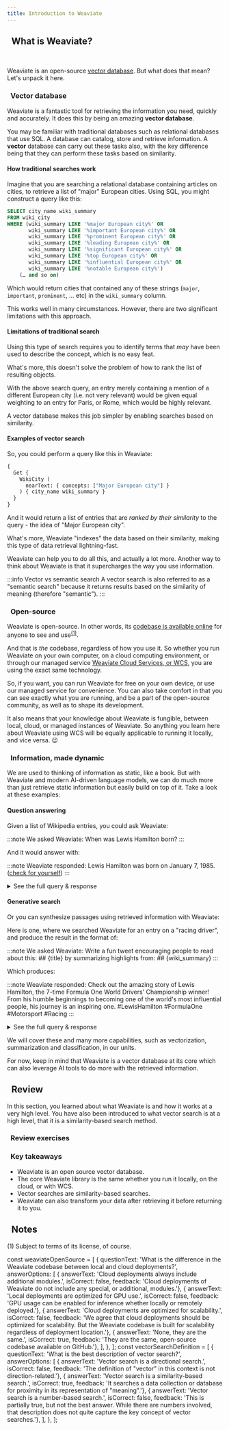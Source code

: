 ```yaml
---
title: Introduction to Weaviate
---
```


## <i class="fa-solid fa-square-chevron-right"></i>&nbsp;&nbsp;What is Weaviate?


<ReactPlayer url='https://youtu.be/MQgm126pKkU' controls='true'/>
<br/>

Weaviate is an open-source [vector database](https://weaviate.io/blog/what-is-a-vector-database). But what does that mean? Let's unpack it here.

### <i class="fa-solid fa-chalkboard"></i>&nbsp;&nbsp;Vector database

Weaviate is a fantastic tool for retrieving the information you need, quickly and accurately. It does this by being an amazing **vector database**.

You may be familiar with traditional databases such as relational databases that use SQL. A database can catalog, store and retrieve information. A **vector** database can carry out these tasks also, with the key difference being that they can perform these tasks based on similarity.

#### <i class="fa-solid fa-memo-pad"></i> How traditional searches work

Imagine that you are searching a relational database containing articles on cities, to retrieve a list of "major" European cities. Using SQL, you might construct a query like this:

```sql
SELECT city_name wiki_summary
FROM wiki_city
WHERE (wiki_summary LIKE '%major European city%' OR
       wiki_summary LIKE '%important European city%' OR
       wiki_summary LIKE '%prominent European city%' OR
       wiki_summary LIKE '%leading European city%' OR
       wiki_summary LIKE '%significant European city%' OR
       wiki_summary LIKE '%top European city%' OR
       wiki_summary LIKE '%influential European city%' OR
       wiki_summary LIKE '%notable European city%')
    (… and so on)
```

Which would return cities that contained any of these strings (`major`, `important`, `prominent`, ... etc) in the `wiki_summary` column.

This works well in many circumstances. However, there are two significant limitations with this approach.

#### <i class="fa-solid fa-memo-pad"></i> Limitations of traditional search

Using this type of search requires you to identify terms that *may* have been used to describe the concept, which is no easy feat.

What's more, this doesn't solve the problem of how to rank the list of resulting objects.

With the above search query, an entry merely containing a mention of a different European city (i.e. not very relevant) would be given equal weighting to an entry for Paris, or Rome, which would be highly relevant.

A vector database makes this job simpler by enabling searches based on similarity.

#### <i class="fa-solid fa-memo-pad"></i> Examples of vector search

So, you could perform a query like this in Weaviate:

```graphql
{
  Get {
    WikiCity (
      nearText: { concepts: ["Major European city"] }
    ) { city_name wiki_summary }
  }
}
```

And it would return a list of entries that are *ranked by their similarity* to the query - the idea of "Major European city".

What's more, Weaviate "indexes" the data based on their similarity, making this type of data retrieval lightning-fast.

Weaviate can help you to do all this, and actually a lot more. Another way to think about Weaviate is that it supercharges the way you use information.

:::info Vector vs semantic search
A vector search is also referred to as a "semantic search" because it returns results based on the similarity of meaning (therefore "semantic").
:::

### <i class="fa-solid fa-chalkboard"></i>&nbsp;&nbsp;Open-source

Weaviate is open-source. In other words, its [codebase is available online](https://github.com/weaviate/weaviate) for anyone to see and use<sup>[(1)](#1)</sup>.

And that is *the* codebase, regardless of how you use it. So whether you run Weaviate on your own computer, on a cloud computing environment, or through our managed service [Weaviate Cloud Services, or WCS](https://console.weaviate.io/), you are using the exact same technology.

So, if you want, you can run Weaviate for free on your own device, or use our managed service for convenience. You can also take comfort in that you can see exactly what you are running, and be a part of the open-source community, as well as to shape its development.

It also means that your knowledge about Weaviate is fungible, between local, cloud, or managed instances of Weaviate. So anything you learn here about Weaviate using WCS will be equally applicable to running it locally, and vice versa. 😉

### <i class="fa-solid fa-chalkboard"></i>&nbsp;&nbsp;Information, made dynamic

We are used to thinking of information as static, like a book. But with Weaviate and modern AI-driven language models, we can do much more than just retrieve static information but easily build on top of it. Take a look at these examples:

#### <i class="fa-solid fa-memo-pad"></i> Question answering

Given a list of Wikipedia entries, you could ask Weaviate:

:::note We asked Weaviate:
When was Lewis Hamilton born?
:::

And it would answer with:

:::note Weaviate responded:
Lewis Hamilton was born on January 7, 1985. ([check for yourself](https://en.wikipedia.org/wiki/Lewis_Hamilton))
:::

<details>
  <summary><i class="fa-solid fa-code"></i> See the full query & response</summary>

#### <i class="fa-solid fa-memo-pad"></i> Query

```graphql
{
  Get {
    WikiArticle (
      ask: {
        question: "When was Lewis Hamilton born?",
        properties: ["wiki_summary"]
      },
      limit: 1
    ) {
      title
      _additional {
        answer {
          result
        }
      }
    }
  }
}
```

#### <i class="fa-solid fa-memo-pad"></i> Response

```json
{
  "data": {
    "Get": {
      "WikiArticle": [
        {
          "_additional": {
            "answer": {
              "result": " Lewis Hamilton was born on January 7, 1985."
            }
          },
          "title": "Lewis Hamilton"
        }
      ]
    }
  }
}
```

</details>

#### <i class="fa-solid fa-memo-pad"></i> Generative search

Or you can synthesize passages using retrieved information with Weaviate:

Here is one, where we searched Weaviate for an entry on a "racing driver", and produce the result in the format of:

:::note We asked Weaviate:
Write a fun tweet encouraging people to read about this: ## {title} by summarizing highlights from: ## {wiki_summary}
:::

Which produces:

:::note Weaviate responded:
Check out the amazing story of Lewis Hamilton, the 7-time Formula One World Drivers' Championship winner! From his humble beginnings to becoming one of the world's most influential people, his journey is an inspiring one. #LewisHamilton #FormulaOne #Motorsport #Racing
:::

<details>
  <summary><i class="fa-solid fa-code"></i> See the full query & response</summary>

#### <i class="fa-solid fa-memo-pad"></i> Query

```graphql
{
  Get {
    WikiArticle(
      nearText: {
        concepts: ["Racing Driver"]
      }
      limit: 1
    ) {
      title
      wiki_summary
      _additional {
        generate(
          singleResult: {
            prompt: """
              Write a fun tweet encouraging people to read about this: ## {title}
              by summarizing highlights from: ## {wiki_summary}
            """
          }
        ) {
          singleResult
          error
        }
      }
    }
  }
}
```

#### <i class="fa-solid fa-memo-pad"></i> Response

```json
{
  "data": {
    "Get": {
      "WikiArticle": [
        {
          "_additional": {
            "generate": {
              "error": null,
              "singleResult": "Check out the amazing story of Lewis Hamilton, the 7-time Formula One World Drivers' Championship winner! From his humble beginnings to becoming a global icon, his journey is an inspiring one. #LewisHamilton #FormulaOne #Motorsport #Racing #Inspiration"
            }
          },
          "title": "Lewis Hamilton",
          "wiki_summary": "Sir Lewis Carl Davidson Hamilton   (born 7 January 1985) is a British racing driver currently competing in Formula One, driving for Mercedes-AMG Petronas Formula One Team. In Formula One, Hamilton has won a joint-record seven World Drivers' Championship titles (tied with Michael Schumacher), and holds the records for the most wins (103), pole positions (103), and podium finishes (191), among others.\nBorn and raised in Stevenage, Hertfordshire, Hamilton joined the McLaren young driver programme in 1998 at the age of 13, becoming the youngest racing driver ever to be contracted by a Formula One team. This led to a Formula One drive with McLaren for six years from 2007 to 2012, making Hamilton the first black driver to race in the series. In his inaugural season, Hamilton set numerous records as he finished runner-up to Kimi R\u00e4ikk\u00f6nen by one point. The following season, he won his maiden title in dramatic fashion\u2014making a crucial overtake at the last corner on the last lap of the last race of the season\u2014to become the then-youngest Formula One World Champion in history.  After six years with McLaren, Hamilton signed with Mercedes in 2013.\nChanges to the regulations for 2014 mandating the use of turbo-hybrid engines saw the start of a highly successful period for Hamilton, during which he won six further drivers' titles. Consecutive titles came in 2014 and 2015 during an intense rivalry with teammate Nico Rosberg. Following Rosberg's retirement in 2016, Ferrari's Sebastian Vettel became Hamilton's closest rival in two championship battles, in which Hamilton twice overturned mid-season point deficits to claim consecutive titles again in 2017 and 2018. His third and fourth consecutive titles followed in 2019 and 2020 to equal Schumacher's record of seven drivers' titles. Hamilton achieved his 100th pole position and race win during the 2021 season. \nHamilton has been credited with furthering Formula One's global following by appealing to a broader audience outside the sport, in part due to his high-profile lifestyle, environmental and social activism, and exploits in music and fashion. He has also become a prominent advocate in support of activism to combat racism and push for increased diversity in motorsport. Hamilton was the highest-paid Formula One driver from 2013 to 2021, and was ranked as one of the world's highest-paid athletes by Forbes of twenty-tens decade and 2021. He was also listed in the 2020 issue of Time as one of the 100 most influential people globally, and was knighted in the 2021 New Year Honours. Hamilton was granted honorary Brazilian citizenship in 2022.\n\n"
        }
      ]
    }
  }
}
```

</details>


We will cover these and many more capabilities, such as vectorization, summarization and classification, in our units.

For now, keep in mind that Weaviate is a vector database at its core which can also leverage AI tools to do more with the retrieved information.

## <i class="fa-solid fa-square-chevron-right"></i>&nbsp;&nbsp;Review

In this section, you learned about what Weaviate is and how it works at a very high level. You have also been introduced to what vector search is at a high level, that it is a similarity-based search method.

### <i class="fa-solid fa-pen-to-square"></i>&nbsp;&nbsp;Review exercises

<Quiz questions={weaviateOpenSource} />

<Quiz questions={vectorSearchDefinition} />

<!-- Can you describe, in your own sentence, what vector search is?

:::warning TODO
Input box for user to put answer in and get back a similarity score & our definition?
- What is a vector search
- What is Weaviate
::: -->

### <i class="fa-solid fa-lightbulb-on"></i>&nbsp;&nbsp;Key takeaways

- Weaviate is an open source vector database.
- The core Weaviate library is the same whether you run it locally, on the cloud, or with WCS.
- Vector searches are similarity-based searches.
- Weaviate can also transform your data after retrieving it before returning it to you.

## <i class="fa-solid fa-square-chevron-right"></i>&nbsp;&nbsp;Notes

<a name="1"></a>(1) Subject to terms of its license, of course.


<GiscusDocComment />

const weaviateOpenSource = [
  {
    questionText: 'What is the difference in the Weaviate codebase between local and cloud deployments?',
    answerOptions: [
      { answerText: 'Cloud deployments always include additional modules.', isCorrect: false, feedback: 'Cloud deployments of Weaviate do not include any special, or additional, modules.'},
      { answerText: 'Local deployments are optimized for GPU use.', isCorrect: false, feedback: 'GPU usage can be enabled for inference whether locally or remotely deployed.'},
      { answerText: 'Cloud deployments are optimized for scalability.', isCorrect: false, feedback: 'We agree that cloud deployments should be optimized for scalability. But the Weaviate codebase is built for scalability regardless of deployment location.'},
      { answerText: 'None, they are the same.', isCorrect: true, feedback: 'They are the same, open-source codebase available on GitHub.'},
    ],
  },
];
const vectorSearchDefinition = [
  {
    questionText: 'What is the best description of vector search?',
    answerOptions: [
      { answerText: 'Vector search is a directional search.', isCorrect: false, feedback: 'The definition of "vector" in this context is not direction-related.'},
      { answerText: 'Vector search is a similarity-based search.', isCorrect: true, feedback: 'It searches a data collection or database for proximity in its representation of "meaning".'},
      { answerText: 'Vector search is a number-based search.', isCorrect: false, feedback: 'This is partially true, but not the best answer. While there are numbers involved, that description does not quite capture the key concept of vector searches.'},
    ],
  },
];
